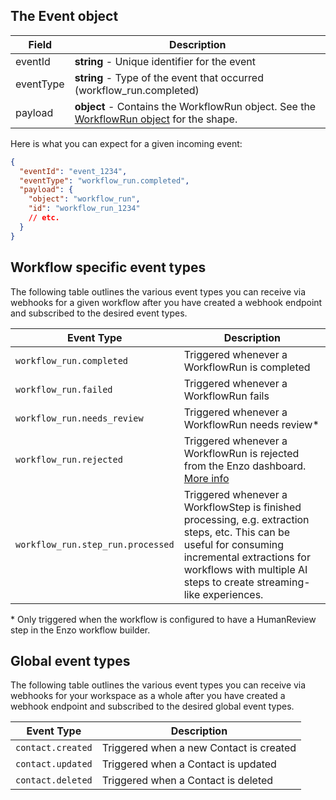 ## The Event object

| Field | Description |
|-------|-------------|
| eventId | **string** - Unique identifier for the event |
| eventType | **string** - Type of the event that occurred (workflow_run.completed) |
| payload | **object** - Contains the WorkflowRun object. See the [WorkflowRun object](/api-reference/objects/workflow_run) for the shape. |

Here is what you can expect for a given incoming event:

```json
{
  "eventId": "event_1234",
  "eventType": "workflow_run.completed",
  "payload": {
    "object": "workflow_run",
    "id": "workflow_run_1234"
    // etc.
  }
}
```

## Workflow specific event types

The following table outlines the various event types you can receive via webhooks for a given workflow after you have created a webhook endpoint and subscribed to the desired event types.

| Event Type | Description |
|------------|-------------|
| `workflow_run.completed` | Triggered whenever a WorkflowRun is completed |
| `workflow_run.failed` | Triggered whenever a WorkflowRun fails |
| `workflow_run.needs_review` | Triggered whenever a WorkflowRun needs review* |
| `workflow_run.rejected` | Triggered whenever a WorkflowRun is rejected from the Enzo dashboard. [More info](/product-reference/reviewing_workflow_run#rejecting-a-workflow-run) |
| `workflow_run.step_run.processed` | Triggered whenever a WorkflowStep is finished processing, e.g. extraction steps, etc. This can be useful for consuming incremental extractions for workflows with multiple AI steps to create streaming-like experiences. |

\* Only triggered when the workflow is configured to have a HumanReview step in the Enzo workflow builder.

## Global event types 

The following table outlines the various event types you can receive via webhooks for your workspace as a whole after you have created a webhook endpoint and subscribed to the desired global event types.

| Event Type | Description |
|------------|-------------|
| `contact.created` | Triggered when a new Contact is created |
| `contact.updated` | Triggered when a Contact is updated |
| `contact.deleted` | Triggered when a Contact is deleted |
